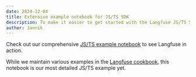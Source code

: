 ```yaml
---
date: 2024-12-04
title: Extensive example notebook for JS/TS SDK
description: To make it easier to get started with the Langfuse JS/TS SDK, we've created an extensive end-to-end example notebook. It includes a general introduction and examples for Anthropic, OpenAI SDK and LangChain.
author: Jannik
---
```



<ChangelogHeader />

Check out our comprehensive [JS/TS example notebook](/docs/sdk/typescript/example-notebook) to see Langfuse in action.

While we maintain various examples in the [Langfuse cookbook](/guides#cookbook), this notebook is our most detailed JS/TS example yet.
